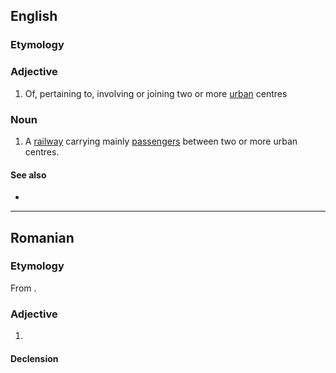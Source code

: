 ==English==

===Etymology===
{{prefix|en|inter|urban}}

===Adjective===
{{en-adj|-}}

# Of, pertaining to, involving or joining two or more [[urban]] centres

===Noun===
{{en-noun}}

# {{lb|en|rail|US}} A [[railway]] carrying mainly [[passenger]]s between two or more urban centres.

====See also====
* {{l|en|intraurban}}

----

==Romanian==

===Etymology===
From {{bor|ro|fr|interurbain}}.

===Adjective===
{{ro-adj}}

# {{l|en|interurban}}

====Declension====
{{ro-decl-adj}}